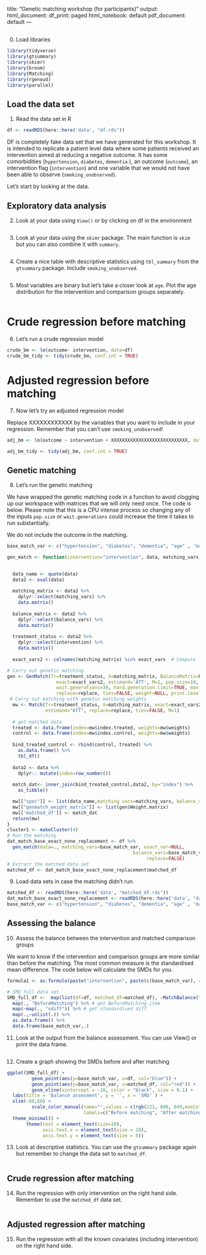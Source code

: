 title: "Genetic matching workshop (for participants)"
output:
  html_document:
    df_print: paged
  html_notebook: default
  pdf_document: default
---

##

(0) Load libraries

```r
library(tidyverse)
library(gtsummary)
library(skimr)
library(broom)
library(Matching)
library(rgenoud)
library(parallel)
```


## Load the data set

(1) Read the data set in R

```r
df <- readRDS(here::here('data', "df.rds"))
```

DF is completely fake data set that we have generated for this workshop. It is intended to replicate a patient level data where some patients received an intervention aimed at reducing a negative outcome. It has some comorbidities (`hypertension`, `diabetes`, `dementia` ), an outcome (`outcome`), an intervention flag (`intervention`) and one variable that we would not have been able to observe (`smoking_unobserved`). 

Let's start by looking at the data. 


## Exploratory data analysis 

(2) Look at your data using `View()` or by clicking on df in the environment

```r

```


(3) Look at your data using the `skimr` package. The main function is `skim` but you can also combine it with `summary`. 

```r

```


(4) Create a nice table with descriptive statistics using `tbl_summary` from the `gtsummary` package. Include `smoking_unobserved`. 

```r


```


(5) Most variables are binary but let's take a closer look at `age`. Plot the age distribution for the intervention and comparison groups separately. 

```r

```


# Crude regression before matching 

(6) Let's run a crude regression model

```r
crude_bm <- lm(outcome~ intervention, data=df)
crude_bm_tidy <- tidy(crude_bm, conf.int = TRUE)
```


# Adjusted regression before matching 

(7) Now let's try an adjusted regression model

Replace XXXXXXXXXXXX by the variables that you want to include in your regression. Remember that you can't use `smoking_unobserved`!

```r
adj_bm <- lm(outcome ~ intervention + XXXXXXXXXXXXXXXXXXXXXXXXXXXX, data=df)

adj_bm_tidy <- tidy(adj_bm, conf.int = TRUE)

```


## Genetic matching

(8) Let's run the genetic matching

We have wrapped the genetic matching code in a function to avoid clogging up our workspace with matrices that we will only need once. The code is below. Please note that this is a CPU intense process so changing any of the inputs `pop.size` or `wait.generations` could increase the time it takes to run substantially. 

We do not include the outcome in the matching.

```r

base_match_var <- c("hypertension", "diabetes", "dementia", "age" , 'male')

gen_match <- function(intervention="intervention", data, matching_vars, balance_vars, exact_vars, name, replace=TRUE,...) {
  

  data_name <- quote(data)
  data2 <- eval(data)
  
  matching_matrix <- data2 %>%
    dplyr::select(matching_vars) %>% 
    data.matrix()
  
  balance_matrix <- data2 %>%
    dplyr::select(balance_vars) %>% 
    data.matrix()
  
  treatment_status <- data2 %>%
    dplyr::select(intervention) %>% 
    data.matrix()
  
  exact_vars2 <- colnames(matching_matrix) %in% exact_vars  # Compute logical indicators in matching 2d-array for variables exactly matched on

# Carry out genetic matching  
gen <- GenMatch(Tr=treatment_status, X=matching_matrix, BalanceMatrix=balance_matrix,
                  exact=exact_vars2, estimand='ATT', M=1, pop.size=10,
                  wait.generations=30, hard.generation.limit=TRUE, max.generations=100,
                  replace=replace, ties=FALSE, weight=NULL, print.level=1, balance=TRUE)    
 # Carry out matching with genetic matching weights  
  mw <- Match(Tr=treatment_status, X=matching_matrix, exact=exact_vars2, Weight.matrix=as.matrix(gen$Weight.matrix),
              estimand="ATT", replace=replace, ties=FALSE, M=1)
  
  # get matched data
  treated <- data.frame(index=mw$index.treated, weights=mw$weights)
  control <- data.frame(index=mw$index.control, weights=mw$weights)
  
  bind_treated_control <- rbind(control, treated) %>%
    as.data.frame() %>%
    tbl_df()
  
  data2 <- data %>% 
    dplyr:: mutate(index=row_number())
  
  match_dat<- inner_join(bind_treated_control,data2, by="index") %>%
    as_tibble()

  mw[["spec"]] <- list(data_name,matching_vars=matching_vars, balance_vars=balance_vars, exact_vars=exact_vars, nobs=dim(data2))
  mw[["genmatch_weight_matrix"]] <- list(gen$Weight.matrix)
  mw[['matched_df']] <- match_dat
  return(mw)
}
cluster1 <- makeCluster(4)
# Run the matching
dat_match_base_exact_none_replacement <- df %>%
  gen_match(data=., matching_vars=base_match_var, exact_var=NULL,
                                              balance_vars=base_match_var, cluster=cluster1,
                                                   replace=FALSE)
# Extract the matched data set
matched_df <- dat_match_base_exact_none_replacement$matched_df

```


(9) Load data sets in case the matching didn't run. 

```r
matched_df <- readRDS(here::here('data', "matched_df.rds"))
dat_match_base_exact_none_replacement <- readRDS(here::here('data', "dat_match_base_exact_none_replacement.rds"))
base_match_var <- c("hypertension", "diabetes", "dementia", "age" , 'male')
```


## Assessing the balance

(10) Assess the balance between the intervention and matched comparison groups

We want to know if the intervention and comparison groups are more similar than before the matching. 
The most common measure is the standardised mean difference. The code below will calculate the SMDs for you. 

```r
formula1 <- as.formula(paste("intervention", paste(c(base_match_var), collapse=" + "), sep=" ~ "))    # Set regression model for matching

# SMD full data set 
SMD_full_df <-  map(list(df=df, matched_df=matched_df), ~MatchBalance(formula1, data= ., match.out = NULL, nboots=100, print.level = 0)) %>% 
  map(., "BeforeMatching") %>% # get BeforeMatching item
  map(~map(., "sdiff")) %>% # get standardised diff
  map(.,~unlist(.)) %>%  
  as.data.frame() %>% 
  data.frame(base_match_var,.)

```


(11) Look at the output from the balance assessment. You can use View() or print the data frame.

```r

```


(12) Create a graph showing the SMDs before and after matching

```r
ggplot(SMD_full_df) + 
         geom_point(aes(y=base_match_var, x=df, col="blue")) +
         geom_point(aes(y=base_match_var, x=matched_df, col="red")) +   geom_vline(xintercept = 10, color = "black", size = 0.1) +
         geom_vline(xintercept = -10, color = "black", size = 0.1) + 
  labs(title = 'Balance assesment', y = '', x = 'SMD' ) +
  xlim(-60,60) + 
         scale_color_manual(name="",values = c(rgb(221, 000, 049,maxColorValue = 255),rgb(083, 169, 205,maxColorValue = 255)),
                            labels=c("Before matching", "After matching")) + 
  theme_minimal() +
       theme(text = element_text(size=10),
             axis.text.x = element_text(size = 10), 
             axis.text.y = element_text(size = 8))
```


(13) Look at descriptive statistics. You can use the `gtsummary` package again but remember to change the data set to `matched_df`. 

```r

```



## Crude regression after matching

(14) Run the regression with only intervention on the right hand side. Remember to use the `matched_df` data set. 
```r

```



## Adjusted regression after matching

(15) Run the regression with all the known covariates (including intervention) on the right hand side.

```r

```




